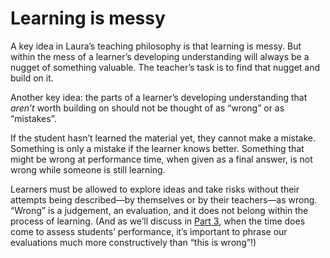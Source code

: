 # Learning is messy {#sec-learning-is-messy}

A key idea in Laura's teaching philosophy is that learning is messy.
But within the mess of a learner's developing understanding will always be a nugget of something valuable.
The teacher's task is to find that nugget and build on it.

Another key idea: the parts of a learner's developing understanding that *aren't* worth building on should not be thought of as "wrong" or as "mistakes".

If the student hasn't learned the material yet, they cannot make a mistake.
Something is only a mistake if the learner knows better.
Something that might be wrong at performance time, when given as a final answer, is not wrong while someone is still learning.

Learners must be allowed to explore ideas and take risks without their attempts being described—by themselves or by their teachers—as wrong.
"Wrong" is a judgement, an evaluation, and it does not belong within the process of learning.
(And as we'll discuss in [Part 3](../part3/more-than-grades.qmd), when the time does come to assess students' performance, it's important to phrase our evaluations much more constructively than "this is wrong"!)

